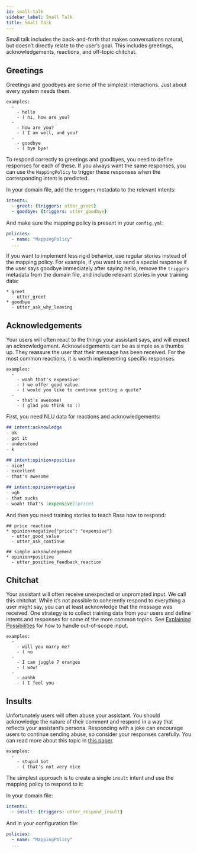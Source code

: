 ```yaml
---
id: small-talk
sidebar_label: Small Talk
title: Small Talk
---
```


Small talk includes the back-and-forth that makes conversations natural,
but doesn’t directly relate to the user’s goal. This includes greetings,
acknowledgements, reactions, and off-topic chitchat.

<a aria-hidden="true" tabindex="-1" class="anchor enhancedAnchor" id="greetings"></a>

## Greetings

Greetings and goodbyes are some of the simplest interactions. Just about every system needs them.

```
examples:
  -
    - hello
    - ( hi, how are you?
  -
    - how are you?
    - ( I am well, and you?
  -
    - goodbye
    - ( bye bye!
```
To respond correctly to greetings and goodbyes, you need to define responses
for each of these. If you always want the same responses, you can use the `MappingPolicy`
to trigger these responses when the corresponding intent is predicted.

In your domain file, add the `triggers` metadata to the relevant intents:

```yaml
intents:
  - greet: {triggers: utter_greet}
  - goodbye: {triggers: utter_goodbye}
```

And make sure the mapping policy is present in your `config.yml`:

```yaml
policies:
  - name: "MappingPolicy"
  ...
```

If you want to implement less rigid behavior, use regular stories
instead of the mapping policy. For example, if you want to send a special
response if the user says goodbye immediately after saying hello, remove the
`triggers` metadata from the domain file, and include relevant stories in your
training data:

```story
* greet
  - utter_greet
* goodbye
  - utter_ask_why_leaving
```

## Acknowledgements

Your users will often react to the things your assistant says, and will expect an acknowledgement.
Acknowledgements can be as simple as a thumbs up.
They reassure the user that their message has been received.
For the most common reactions, it is worth implementing specific responses.

```
examples:
  -
    - woah that's expensive!
    - ( we offer good value.
    - ( would you like to continue getting a quote?
  -
    - that's awesome!
    - ( glad you think so :)
```
First, you need NLU data for reactions and acknowledgements:

```md
## intent:acknowledge
- ok
- got it
- understood
- k

## intent:opinion+positive
- nice!
- excellent
- that's awesome

## intent:opinion+negative
- ugh
- that sucks
- woah! that's [expensive](price)
```

And then you need training stories to teach Rasa how to respond:

```story
## price reaction
* opinion+negative{"price": "expensive"}
  - utter_good_value
  - utter_ask_continue

## simple acknowledgement
* opinion+positive
  - utter_positive_feedback_reaction
```

## Chitchat

Your assistant will often receive unexpected or unprompted input.
We call this chitchat.
While it’s not possible to coherently respond to everything a user
might say, you can at least acknowledge that the message was received.
One strategy is to collect training data from your users and define intents
and responses for some of the more common topics.
See [Explaining Possibilities](/docs/dialogue-elements/guiding-users#explaining-possibilities) for how to handle out-of-scope input.

```
examples:
  -
    - will you marry me?
    - ( no
  -
    - I can juggle 7 oranges
    - ( wow!
  -
    - aahhh
    - ( I feel you
```
## Insults

Unfortunately users will often abuse your assistant. You should acknowledge the nature of their
comment and respond in a way that reflects your assistant’s persona.
Responding with a joke can encourage users to continue sending abuse, so consider your responses carefully.
You can read more about this topic in [this paper](https://www.aclweb.org/anthology/W18-0802).

```
examples:
  -
    - stupid bot
    - ( that's not very nice
```
The simplest approach is to create a single `insult` intent and use the mapping policy
to respond to it:

In your domain file:

```yaml
intents:
  - insult: {triggers: utter_respond_insult}
```

And in your configuration file:

```yaml
policies:
  - name: "MappingPolicy"
  ...
```
